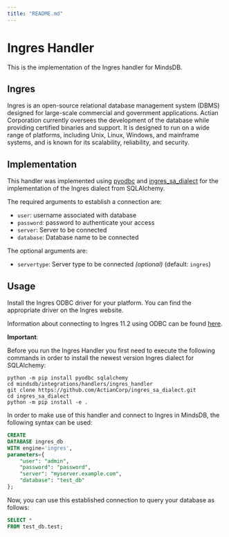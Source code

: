 ```yaml
---
title: "README.md"
---
```


# Ingres Handler

This is the implementation of the Ingres handler for MindsDB.

## Ingres

Ingres is an open-source relational database management system (DBMS) designed for large-scale commercial and government
applications. Actian Corporation currently oversees the development of the database while providing certified binaries
and support. It is designed to run on a wide range of platforms, including Unix, Linux, Windows, and mainframe systems,
and is known for its scalability, reliability, and security.

## Implementation

This handler was implemented using [pyodbc](https://pypi.org/project/pyodbc/)
and [ingres_sa_dialect](https://pypi.org/project/ingres-sa-dialect/) for the implementation of the Ingres dialect from
SQLAlchemy.

The required arguments to establish a connection are:

* `user`: username associated with database
* `password`: password to authenticate your access
* `server`: Server to be connected
* `database`: Database name to be connected

The optional arguments are:

* `servertype`: Server type to be connected *(optional)* (default: `ingres`)

## Usage

Install the Ingres ODBC driver for your platform. You can find the appropriate driver on the Ingres website.

Information about connecting to Ingres 11.2 using ODBC can be
found [here](https://docs.actian.com/ingres/11.2/index.html#page/QuickStart_Linux/Connecting_to_Ingres_Using_ODBC.htm#ww306952).

**Important**:

Before you run the Ingres Handler you first need to execute the following commands
in order to install the newest version Ingres dialect for SQLAlchemy:

~~~~shell
python -m pip install pyodbc sqlalchemy
cd mindsdb/integrations/handlers/ingres_handler
git clone https://github.com/ActianCorp/ingres_sa_dialect.git
cd ingres_sa_dialect
python -m pip install -e .
~~~~

In order to make use of this handler and connect to Ingres in MindsDB, the following syntax can be used:

~~~~sql
CREATE
DATABASE ingres_db
WITH engine='ingres',
parameters={
    "user": "admin",
    "password": "password",
    "server": "myserver.example.com",
    "database": "test_db"
};
~~~~

Now, you can use this established connection to query your database as follows:

~~~~sql
SELECT *
FROM test_db.test;
~~~~

